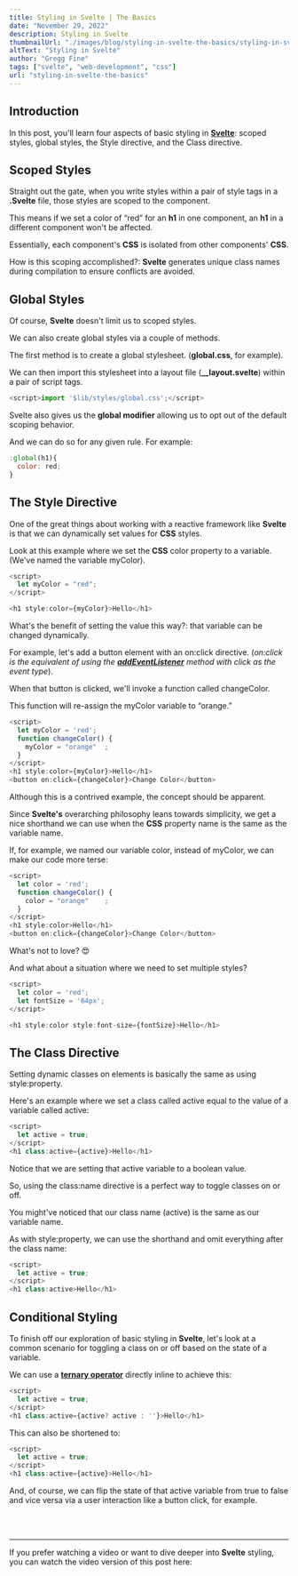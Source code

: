```yaml
---
title: Styling in Svelte | The Basics
date: "November 29, 2022"
description: Styling in Svelte
thumbnailUrl: "./images/blog/styling-in-svelte-the-basics/styling-in-svelte-tutorial.jpg"
altText: "Styling in Svelte"
author: "Gregg Fine"
tags: ["svelte", "web-development", "css"]
url: "styling-in-svelte-the-basics"
---
```


## Introduction

In this post, you'll learn four aspects of basic styling in [**Svelte**](https://svelte.dev/):
scoped styles, global styles, the Style directive, and the Class directive.

## Scoped Styles

Straight out the gate, when you write styles within a pair of style tags in a **.Svelte** file, those styles are scoped to the component.

This means if we set a color of “red” for an **h1** in one component, an **h1** in a different component won't be affected.

Essentially, each component's **CSS** is isolated from other components' **CSS**.

How is this scoping accomplished?: **Svelte** generates unique class names during compilation to ensure conflicts are avoided.

## Global Styles

Of course, **Svelte** doesn't limit us to scoped styles.

We can also create global styles via a couple of methods.

The first method is to create a global stylesheet. (**global.css**, for example).

We can then import this stylesheet into a layout file (**\_\_layout.svelte**) within a pair of script tags.

```js
<script>import '$lib/styles/global.css';</script>
```

Svelte also gives us the **global modifier** allowing us to opt out of
the default scoping behavior.

And we can do so for any given rule.
For example:

```js
:global(h1){
  color: red;
}
```

## The Style Directive

One of the great things about working with a reactive framework like **Svelte** is that we can dynamically set values for **CSS** styles.

Look at this example where we set the **CSS** <Syntax>color</Syntax> property to a variable.
(We've named the variable <Syntax>myColor</Syntax>).

```js
<script>
  let myColor = "red";
</script>

<h1 style:color={myColor}>Hello</h1>
```

What's the benefit of setting the value this way?: that variable can be changed dynamically.

For example, let's add a button element with an <Syntax>on:click</Syntax> directive.
(_<Syntax>on:click</Syntax> is the equivalent of using the [**addEventListener**](https://developer.mozilla.org/en-US/docs/Web/API/EventTarget/addEventListener) method with <Syntax>click</Syntax> as the event type_).

When that button is clicked, we'll invoke a function called <Syntax>changeColor</Syntax>.

This function will re-assign the <Syntax>myColor</Syntax> variable to “orange.”

```js
<script>
  let myColor = 'red';
  function changeColor() {
    myColor = "orange"	;
  }
</script>
<h1 style:color={myColor}>Hello</h1>
<button on:click={changeColor}>Change Color</button>
```

Although this is a contrived example, the concept should be apparent.

Since **Svelte's** overarching philosophy leans towards simplicity, we get a nice shorthand we can use when the **CSS** property name is the same as the variable name.

If, for example, we named our variable <Syntax>color</Syntax>, instead of <Syntax>myColor</Syntax>, we can make our code more terse:

```js
<script>
  let color = 'red';
  function changeColor() {
    color = "orange"	;
  }
</script>
<h1 style:color>Hello</h1>
<button on:click={changeColor}>Change Color</button>
```

What's not to love? 😍

And what about a situation where we need to set multiple styles?

```js
<script>
  let color = 'red';
  let fontSize = '64px';
</script>

<h1 style:color style:font-size={fontSize}>Hello</h1>

```

## The Class Directive

Setting dynamic classes on elements is basically the same as using <Syntax>style:property</Syntax>.

Here's an example where we set a class called <Syntax>active</Syntax> equal to the value of a variable called <Syntax>active</Syntax>:

```js
<script>
  let active = true;
</script>
<h1 class:active={active}>Hello</h1>
```

Notice that we are setting that <Syntax>active</Syntax> variable to a boolean value.

So, using the <Syntax>class:name</Syntax> directive is a perfect way to toggle classes on or off.

You might've noticed that our class name (<Syntax>active</Syntax>) is the same as our variable name.

As with <Syntax>style:property</Syntax>, we can use the shorthand and omit everything after the class name:

```js
<script>
  let active = true;
</script>
<h1 class:active>Hello</h1>
```

## Conditional Styling

To finish off our exploration of basic styling in **Svelte**, let's look at a common scenario for toggling a class on or off based on the state of a variable.

We can use a [**ternary operator**](https://developer.mozilla.org/en-US/docs/Web/JavaScript/Reference/Operators/Conditional_Operator) directly inline to achieve this:

```js
<script>
  let active = true;
</script>
<h1 class:active={active? active : ''}>Hello</h1>
```

This can also be shortened to:

```js
<script>
  let active = true;
</script>
<h1 class:active={active}>Hello</h1>

```

And, of course, we can flip the state of that <Syntax>active</Syntax> variable from true to false and vice versa via a user interaction like a button click, for example.

<br />
<br />

---

If you prefer watching a video or want to dive deeper into **Svelte** styling, you can watch the video version of this post here:

<YouTube
  id="etUliqGJAaY"
  alt="styling in svelte video"
  imgSrc="./images/blog/styling-in-svelte-the-basics/styling-in-svelte-video.jpg"
/>
